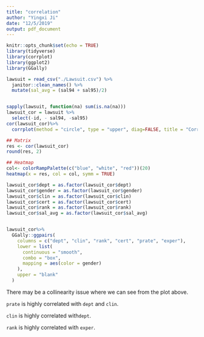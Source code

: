 ```yaml
---
title: "correlation"
author: "Yingxi Ji"
date: "12/5/2019"
output: pdf_document
---
```


```r
knitr::opts_chunk$set(echo = TRUE)
library(tidyverse)
library(corrplot)
library(ggplot2)
library(GGally)
```

```r
lawsuit = read_csv("./Lawsuit.csv") %>% 
  janitor::clean_names() %>% 
  mutate(sal_avg = (sal94 + sal95)/2)


sapply(lawsuit, function(na) sum(is.na(na)))
lawsuit_cor = lawsuit %>% 
  select(-id, - sal94, -sal95)
cor(lawsuit_cor)%>%                            
  corrplot(method = "circle", type = "upper", diag=FALSE, title = "Correlation Plot")

## Matrix 
res <- cor(lawsuit_cor)
round(res, 2)

## Heatmap
col<- colorRampPalette(c("blue", "white", "red"))(20)
heatmap(x = res, col = col, symm = TRUE)

lawsuit_cor$dept = as.factor(lawsuit_cor$dept)
lawsuit_cor$gender = as.factor(lawsuit_cor$gender)
lawsuit_cor$clin = as.factor(lawsuit_cor$clin)
lawsuit_cor$cert = as.factor(lawsuit_cor$cert)
lawsuit_cor$rank = as.factor(lawsuit_cor$rank)
lawsuit_cor$sal_avg = as.factor(lawsuit_cor$sal_avg)


lawsuit_cor%>% 
  GGally::ggpairs(
    columns = c("dept", "clin", "rank", "cert", "prate", "exper"),
    lower = list(
      continuous = "smooth", 
      combo = "box",
      mapping = aes(color = gender)
    ),
    upper = "blank"
  )
```





There may be a collinearity issue where we can see from the plot above. 

`prate` is highly correlated with `dept` and `clin`. 

`clin` is highly correlated with`dept`.

`rank` is highly correlated with `exper`.